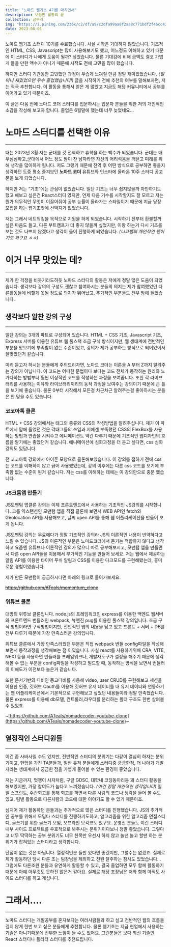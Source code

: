 ```yaml
---
title: "노마드 웹기초 4기를 마치면서"
description: 보람찬 활동의 끝
collection: 글무리
img: "https://i.pinimg.com/236x/c2/df/a9/c2dfa99aa8f2aa8c771bdf2f46cc422f.jpg"
date: 2023-08-01
---
```


노마드 웹기초 스터디 10기를 수료했습니다. 사실 시작은 기대하지 않았습니다. 기초적인 HTML, CSS, Javascript는 많이 사용해보기도 했고, 어느정도 이해하고 있기 때문에 이 스터디가 나에게 도움이 될까? 싶었습니다. 물론 기대감에 비해 금액도 결코 가볍게 들을 만한 액수가 아니기 때문에 시작도 전에 고민을 많이 했습니다.

하지만 스터디 기간동안 고민했던 과정이 우습게 느껴질 만큼 정말 재미있었습니다. _(얼마나 재밌었으면 우수 졸업했습니다!)_ 글을 시작하기 전에 추천의 여부를 말해보자면, 저는 적극 추천합니다. 이 활동을 통해서 얻은 게 많았고 지금도 해당 커뮤니티에서 공부를 이어가고 있기 때문이죠.

이 글은 다음 번에 노마드 코더 스터디를 입문하시는 입문자 분들을 위한 저의 개인적인 소감을 작성해 보고자 합니다. 졸업은 6월말에 했는데 너무 늦었네요...

# 노마드 스터디를 선택한 이유

---

때는 2023년 3월 저는 군대를 갓 전역하고 휴학을 하는 백수가 되었습니다. 군대는 매우심심하고,군대에서 어느 정도 짬이 찬 남자라면 자신의 어리석음을 깨닫고 미래를 위해 생각을 많이하게 됩니다. 저도 그랬기 때문에 전역 후 어떤 방식으로 공부하면 좋을지 생각하던 도중 평소 즐겨보던 **노마드 코더** 유튜브와 인스타에 올라온 10주 스터디 공고문을 보게 되었습니다.

하지만 저는 “기초”에는 관심이 없었습니다. 일단 기초는 너무 쉽지않을까 자만하기도 했고 해보고 싶은건 React스터디 였지만, 언제 다음 기수를 시작할지도 잘 모르고 저는 뭔가 의무적인 무엇이 이끌어줘야 공부 능률이 올라가는 스타일이기 때문에 지금 당장 모집을 하는 웹기초밖에 선택지가 없었습니다.

저는 그래서 네트워킹을 목적으로 지원을 하게 되었습니다. 시작하기 전부터 환불할까 싶은 마음도 들고, 다른 부트캠프가 더 좋지 않을까 싶었지만, 이왕 하는거 다시 기초를 보는 것도 나쁘지 않겠다고 생각이 들어 진행하게 되었습니다. _(니코쌤의 개인적인 팬이기도 하구요 ㅎㅎ)_

# 이거 너무 맛있는 데?

---

제가 한 걱정을 비웃기라도하듯 노마드 스터디의 활동은 저에게 정말 많은 도움이 되었습니다. 생각보다 강의의 구성도 괜찮고 참여하시는 분들의 의지는 제가 참여했었던 다른활동들에 비할게 못될 정도로 의지가 뛰어났고, 추가적인 부분들도 전부 맘에 들었습니다.

## 생각보다 알찬 강의 구성

---

일단 강의는 3개의 파트로 구성되어 있습니다. HTML + CSS 기초, Javascript 기초, Express 서버를 이용한 유튜브 웹 풀스택 조금 구식 방식이지만, 웹 생태계에 전반적인 부분을 맛보기에 부족함이 없는 수준이었고, 강의가 제가 공부하는 방식으로 되어있어서 잘맞았던거 같습니다.

미리 듣고자 하시는 분들에게 주의드리자면, 노마드 코더는 이론을 A 부터 Z까지 알려주는 강의가 아닙니다. 이 코드는 어떠한 문법이다 보다는 코드 전체가 동작하는 원리와 노가다하는 방법부터 훨씬 이상적인 코드를 작성하는 과정을 보여줍니다. 또한 각 라이브러리를 사용하는 이유와 라이브러리끼리의 동작 과정을 보여주는 강의이기 때문에 큰 틀을 보기에 좋습니다. 물론 0부터 시작해서 모든걸 차근차근 알려주는걸 좋아하시는 분들은 안 맞을 수도 있습니다.

### 코코아톡 클론

HTML + CSS 강의에서는 태그의 종류와 CSS의 작성방법을 알려주십니다. 제가 이 파트에서 맘에 들었던 것은 각태그들의 쓰임과 저에겐 부족했던 CSS의 FlexBox를 사용하는 방법과 연습을 시켜주고 에니메이션도 약간 다루기 때문에 기초적인 웹디자인의 흐름을 알기에는 좋았던거 같습니다. 에니메이션에 심화과정을 더 듣고 싶다면, css 심화 강의도 있답니다.

전 코코아톡 강의에서 아이폰 모양으로 클론해보았습니다. 이 강의를 접하기 전에 css는 코드를 이해하지 않고 긁어 사용했었는데, 강의 이후에는 다른 css 코드를 보기에 부족함 없는 수준이 된거 같습니다. 저는 css를 이해하는 데에는 이 강의만으로 충분 했습니다.

### JS크롬앱 만들기

JS모맨텀 앱클론 강의는 이제 프론트엔드에서 사용하는 기초적인 JS강의를 시작합니다. 크롬 익스탠션인 모맨텀 앱을 직접 클론해 보면서 WEB API인 fetch와 Geolocation API를 사용해보고, 날씨 open API를 통해 웹 어플리케이션을 만들어 보게 됩니다.

JS모맨텀 강의는 무료에다가 정말 기초적인 강의라 JS의 이론적인 내용이 빈약하다고 느낄 수 있습니다. JS의 이론적인 부분은 노마드코더에서 듣기는 적합하지 않다고 생각하고 요즘엔 유튜브나 이론적인 강의가 많으니 따로 공부해보시고, 모맨텀 앱을 만들면서 다른 open API들을 이용해서 부가적인 기능을 만들어 보세요. 저는 웹에서 제공하는 알림 API를 이용한 타이머 푸쉬 알림과 CSS를 이용한 다크모드를 구현해봤는데, 흥미로운 경험이였습니다.

제가 만든 모맨텀이 궁금하시다면 아래의 링크로 들어가보세요.

~~https://github.com/ATeals/momentum_clone~~

### 위튜브 클론

대망의 위튜브 클론입니다. node.js의 프레임워크인 express를 이용한 백엔드 웹서버와 프론트엔드 번들러인 webpack, 뷰엔진 pug를 이용한 풀스택 강의입니다. 조금 구식 방법이라면 구식방법이지만, 전반적인 웹의 내용을 담고 있고 프론트 + 서버 + DB를 전부 다루기 때문에 가장 만족스러운 강의입니다.

위튜브 클론에서 가장 만족스러웠던 부분은 직접 webpack 번들 config파일을 작성해보면서 동작과정을 생각해보는 점 이였습니다. 사실 react를 사용하기위해 CRA, VITE, NEXT등을 사용하면 번들러를 프레임워크나, 개발자도구가 설정을 해주기 때문에 생각해볼 수 없는 부분을 config파일을 작성하고 빌드할 때, 동작하는 방식을 보면서 번들러의 이해도가 이전보다 늘은거 같습니다.

또한 문서기반의 디비인 몽고디비를 사용해 video, user CRUD를 구현해보고 세션을 이용한 인증, 깃허브 Oauth를 이용해 깃허브 유저 데이터를 내 유저 데이터와 연동하기는 웹 어플리케이션에서 기본적으로 구현해보고 싶었던 내용들이라 정말 만족했습니다. 물론 express를 이용해 db모델, 컨트롤러,라우터를 분리하는 폴더 구조도 한번 살펴볼 수 있었죠.

~[https://github.com/ATeals/nomadecoder-youtube-clone](https://github.com/ATeals/nomadecoder-youtube-clone)~

## 열정적인 스터디원들

---

이건 좀 사바사일 수도 있지만, 전반적인 스터디의 분위기는 다같이 열심히 하자는 분위기이고, 현업을 가진 TA분들과, 일반 유저 분들에게 스터디중 궁금한점, 더 나아가 개발자라는 생태계에서 궁금한 점을 가볍게 물어볼 수 있는 환경이 좋았습니다.

저는 지금까지, 멋쟁이 사자처럼, 구글 GDSC, 대학내 코딩동아리등 꽤 스터디 활동을 해보았지만, 가장 참여도가 높다고 느껴졌습니다. _(이건 정말 개인적인 생각입니다)_ 일일 스프린트, 주간회고를 통해 회고를 하면서 다른 사람의 코드나 생각을 들어 볼 수도 있고, 팀별 활동으로 다른사람과 코드에 대한 이야기도 할 수 있기 때문이죠.

심지어 제가 활동하던 분들과는 추가적으로 많은 스터디를 진행했습니다. JS의 추가적인 공부를 위해서 모딥다 스터디를 진행하기도하고, 알고리즘을 위한 알고리즘 면접스터디, 글쓰기를 위한 글쓰기 모임, 오프라인 모각코도 있구요. 운영진 분들도 이런 스터디내부 사이드 프로젝트를 우호적으로 봐주시는 분위기이다보니 정말 좋았습니다. 그렇다고 너무 딱딱하는 공부 분위기도 너무 친목만 우선시 하지 않고 놀땐 놀고 할땐 하는 분위기가 잡혀있는 스터디라고 생각합니다.

단점이 없는 것은 아닙니다. 열정적인분 들만 있다면 좋겠지만, 그럴수는 없겠죠. 실제로 제가 활동하던 당시 다른 조는 팀장님을 제외하고 전원 탈주하는 참사도 있었습니다… 그럼에도 다른조원 분들과 유연하게 활동할 수 있고, 결국 졸업하면 모두 함께 활동하기 때문에 아예 아무것도 못하진 않은거 같아요. 실제로 해당 조장님은 저와 함께 아직도 사이드 스터디를 하고 계십니다.

# 그래서….

---

노마드 스터디는 개발공부를 혼자보다는 여러사람들과 하고 싶고 전반적인 웹의 흐름을 깊지 않게 한번 보고 싶은 분들에게 추천합니다. 물론 웹기초는 지금 현업에서 사용하는 기술은 아니기때문에 진부한 느낌이 들 수도 있어요. 그런분들은 보다 최신 기술인 React 스터디나 플러터 스터디를 추천드립니다.
